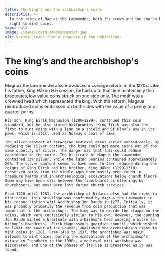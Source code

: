 ```yaml
---
title: The king’s and the archbishop's coins
description: >-
  In the reign of Magnus the Lawmender, both the crown and the church hadthe
  right to mint coins.
tags: null
image: /images/card-images/mynter.jpg
alt: Various coins from a showcase in the exhibition.
---
```



# The king’s and the archbishop's coins

<Container stil="initial side">
    Magnus the Lawmender also introduced a coinage reform in the 1270s. Like his father, King Håkon Håkonsson, he had up to that time minted only thin bracteates, low value coins struck on one side only. The motif was a crowned head which represented the king. With this reform, Magnus reintroduced coins embossed on both sides with the value of a penny or a quarter penny. 
    
    His son, King Eirik Magnusson (1280–1299), continued this coin standard, but he also minted halfpennies. King Eirik was also the first to mint coins with a lion on a shield and St Olav’s axe in its paws, which is still used as Norway’s coat of arms. 
    
    The silver content of Norwegian medieval coins varied considerably. By reducing the silver content, the king could get more coins out of the same quantity of silver. The danger was that this could reduce confidence in the coins. The bracteate of Magnus the Lawmender contained 23% silver, while the later pennies contained approximately 20%. The silver content seems to have been further reduced during the reigns of King Eirik and his brother, King Håkon (1299–1319). Preserved coins from the Middle Ages have mostly been found in treasure hoards and in archaeological excavations below church floors. Some may have been slid between the floorboards as offerings by churchgoers, but most were lost during church services.
    
    From 1228 until 1281, the archbishop of Nidaros also had the right to mint coins. This privilege was confirmed by Magnus the Lawmender in his reconciliation with Archbishop Jon Raude in 1277. Initially, it was probably primarily the revenue from coin production that was important to the archbishops. The king was to decide the stamps on the coins, which were confusingly similar to his own. However, the cunning Jon Raude minted a bracteate with a bishop’s head wearing a mitre (a bishop’s headdress). Eirik Magnusson’s guardian council, which wished to limit the power of the Church, abolished the archbishop’s right to mint coins in 1281. From 1458 to 1537, the archbishop was again allowed to mint coins. During the excavations at the archbishop’s estate in Trondheim in the 1990s, a medieval mint workshop was discovered, and one of the phases of its use is preserved as it was found.
</Container>

<Figure
    image="/images/kjopebolken/MyntSveinSkare.jpg"
    title="The bracteate of king Magnus the Lawmender."
    alt="The two sides of the samme silver coin."
>
</Figure>
